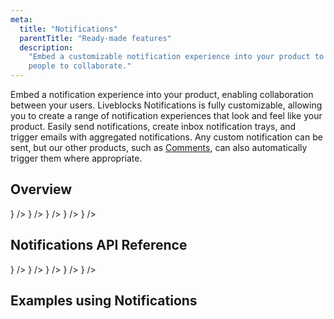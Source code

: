 ```yaml
---
meta:
  title: "Notifications"
  parentTitle: "Ready-made features"
  description:
    "Embed a customizable notification experience into your product to enable
    people to collaborate."
---
```


Embed a notification experience into your product, enabling collaboration
between your users. Liveblocks Notifications is fully customizable, allowing you
to create a range of notification experiences that look and feel like your
product. Easily send notifications, create inbox notification trays, and trigger
emails with aggregated notifications. Any custom notification can be sent, but
our other products, such as [Comments](/docs/ready-made-features/comments), can
also automatically trigger them where appropriate.

## Overview

<ListGrid columns={2}>
  <DocsCard
    type="technology"
    title="Concepts"
    href="/docs/ready-made-features/notifications/concepts"
    description="Learn about inbox notifications"
    visual={<DocsIdeaIcon className="fill-product-icon-brand h-auto w-6" />}
  />
  <DocsCard
    type="technology"
    title="Default components"
    href="/docs/ready-made-features/notifications/default-components"
    description="Ready-to-use customizable components"
    visual={
      <DocsDefaultComponentsIcon className="fill-product-icon-brand h-auto w-6" />
    }
  />
  <DocsCard
    type="technology"
    title="Hooks"
    href="/docs/ready-made-features/notifications/hooks"
    description="Retrieve notifications & set settings"
    visual={<DocsHooksIcon className="fill-product-icon-brand h-auto w-6" />}
  />
  <DocsCard
    type="technology"
    title="Styling and customization"
    href="/docs/ready-made-features/notifications/styling-and-customization"
    description="CSS variables, dark mode, localization"
    visual={<DocsStylingIcon className="fill-product-icon-brand h-auto w-6" />}
  />
  <DocsCard
    type="technology"
    title="Email notifications"
    href="/docs/ready-made-features/notifications/email-notifications"
    description="Send notifications with webhooks"
    visual={<DocsEmailIcon className="fill-product-icon-brand h-auto w-6" />}
  />
</ListGrid>

## Notifications API Reference

<ListGrid columns={2}>
  <DocsCard
    type="technology"
    title="React"
    href="/docs/api-reference/liveblocks-react#Notifications"
    description="@liveblocks/react"
    visual={<DocsReactIcon />}
  />
  <DocsCard
    type="technology"
    title="React UI"
    href="/docs/api-reference/liveblocks-react-ui#Notifications"
    description="@liveblocks/react-ui"
    visual={<DocsReactIcon />}
  />
  <DocsCard
    type="technology"
    title="JavaScript"
    href="/docs/api-reference/liveblocks-client#Notifications"
    description="@liveblocks/client"
    visual={<DocsJavascriptIcon />}
  />
  <DocsCard
    type="technology"
    title="Node.js"
    href="/docs/api-reference/liveblocks-node#Notifications"
    description="@liveblocks/node"
    visual={<DocsNodejsIcon className="fill-product-icon-brand h-auto w-6" />}
  />
  <DocsCard
    type="technology"
    title="REST API"
    href="/docs/api-reference/rest-api-endpoints#Notifications"
    description="HTTP endpoints"
    visual={<DocsApiIcon className="fill-product-icon-brand h-auto w-6" />}
  />
</ListGrid>

## Examples using Notifications

<ListGrid columns={2}>
  <ExampleCard
    example={{
      title: "Comments notifications",
      slug: "comments-notifications",
      image: "/images/examples/thumbnails/comments-notifications.png",
    }}
    technologies={["nextjs"]}
    openInNewWindow
  />
  <ExampleCard
    example={{
      title: "Custom notifications",
      slug: "notifications-custom",
      image: "/images/examples/thumbnails/custom-notifications.png",
    }}
    technologies={["nextjs"]}
    openInNewWindow
  />
  <ExampleCard
    example={{
      title: "Comments emails",
      slug: "comments-emails",
      image: "/images/examples/thumbnails/comments-email.png",
    }}
    technologies={["nextjs"]}
    openInNewWindow
  />
  <ExampleCard
    example={{
      title: "Text editor emails",
      slug: "collaborative-text-editor-emails",
      image: "/images/examples/thumbnails/text-editor-email.png",
    }}
    technologies={["nextjs"]}
    openInNewWindow
  />
</ListGrid>
